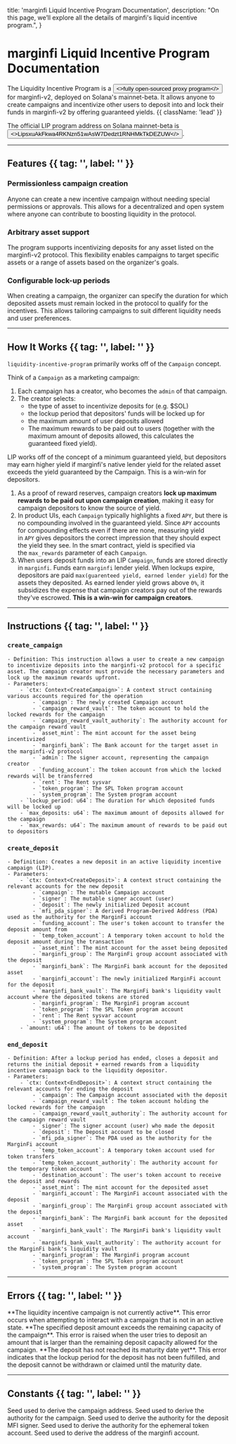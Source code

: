   title: 'marginfi Liquid Incentive Program Documentation',
  description:
    "On this page, we’ll explore all the details of marginfi's liquid incentive program.",
}

# marginfi Liquid Incentive Program Documentation

The Liquidity Incentive Program is a <Button href="https://github.com/mrgnlabs/marginfi-v2/tree/main/programs/liquidity-incentive-program" variant="text"><>fully open-sourced proxy program</></Button> for marginfi-v2, deployed on Solana's mainnet-beta. It allows anyone to create campaigns and incentivize other users to deposit into and lock their funds in marginfi-v2 by offering guaranteed yields. {{ className: 'lead' }}

The official LIP program address on Solana mainnet-beta is <Button href="https://solscan.io/account/LipsxuAkFkwa4RKNzn51wAsW7Dedzt1RNHMkTkDEZUW" variant="text"><>LipsxuAkFkwa4RKNzn51wAsW7Dedzt1RNHMkTkDEZUW</></Button>.

---

## Features {{ tag: '', label: '' }}

### Permissionless campaign creation

Anyone can create a new incentive campaign without needing special permissions or approvals. This allows for a decentralized and open system where anyone can contribute to boosting liquidity in the protocol.

### Arbitrary asset support

The program supports incentivizing deposits for any asset listed on the marginfi-v2 protocol. This flexibility enables campaigns to target specific assets or a range of assets based on the organizer's goals.

### Configurable lock-up periods

When creating a campaign, the organizer can specify the duration for which deposited assets must remain locked in the protocol to qualify for the incentives. This allows tailoring campaigns to suit different liquidity needs and user preferences.

---

## How It Works {{ tag: '', label: '' }}

`liquidity-incentive-program` primarily works off of the `Campaign` concept.

Think of a `Campaign` as a marketing campaign:

1. Each campaign has a creator, who becomes the `admin` of that campaign.
2. The creator selects:
    - the type of asset to incentivize deposits for (e.g. $SOL)
    - the lockup period that depositors' funds will be locked up for
    - the maximum amount of user deposits allowed
    - The maximum rewards to be paid out to users (together with the maximum amount of deposits allowed, this calculates the guaranteed fixed yield).

<Note>
LIP works off of the concept of a minimum guaranteed yield, but depositors may earn higher yield if marginfi's native lender yield for the related asset exceeds the yield guaranteed by the Campaign. This is a win-win for depositors.
</Note>

1. As a proof of reward reserves, campaign creators **lock up maximum rewards to be paid out upon campaign creation**, making it easy for campaign depositors to know the source of yield.
2. In product UIs, each `Campaign` typically highlights a fixed `APY`, but there is no compounding involved in the guaranteed yield. Since `APY` accounts for compounding effects even if there are none, measuring yield in `APY` gives depositors the correct impression that they should expect the yield they see. In the smart contract, yield is specified via the `max_rewards` parameter of each `Campaign`.
3. When users deposit funds into an LIP `Campaign`, funds are stored directly in `marginfi`. Funds earn `marginfi` lender yield. When lockups expire, depositors are paid `max(guarenteed yield, earned lender yield)` for the assets they deposited. As earned lender yield grows above `0%`, it subsidizes the expense that campaign creators pay out of the rewards they've escrowed. **This is a win-win for campaign creators**.

---

## Instructions {{ tag: '', label: '' }}

### `create_campaign`
    - Definition: This instruction allows a user to create a new campaign to incentivize deposits into the marginfi-v2 protocol for a specific asset. The campaign creator must provide the necessary parameters and lock up the maximum rewards upfront.
    - Parameters:
        - `ctx: Context<CreateCampaign>`: A context struct containing various accounts required for the operation
            - `campaign`: The newly created Campaign account
            - `campaign_reward_vault`: The token account to hold the locked rewards for the campaign
            - `campaign_reward_vault_authority`: The authority account for the campaign reward vault
            - `asset_mint`: The mint account for the asset being incentivized
            - `marginfi_bank`: The Bank account for the target asset in the marginfi-v2 protocol
            - `admin`: The signer account, representing the campaign creator
            - `funding_account`: The token account from which the locked rewards will be transferred
            - `rent`: The Rent sysvar
            - `token_program`: The SPL Token program account
            - `system_program`: The System program account
        - `lockup_period: u64`: The duration for which deposited funds will be locked up
        - `max_deposits: u64`: The maximum amount of deposits allowed for the campaign
        - `max_rewards: u64`: The maximum amount of rewards to be paid out to depositors

### `create_deposit`
    - Definition: Creates a new deposit in an active liquidity incentive campaign (LIP).
    - Parameters:
        - `ctx: Context<CreateDeposit>`: A context struct containing the relevant accounts for the new deposit
            - `campaign`: The mutable Campaign account
            - `signer`: The mutable signer account (user)
            - `deposit`: The newly initialized Deposit account
            - `mfi_pda_signer`: A derived Program-Derived Address (PDA) used as the authority for the MarginFi account
            - `funding_account`: The user's token account to transfer the deposit amount from
            - `temp_token_account`: A temporary token account to hold the deposit amount during the transaction
            - `asset_mint`: The mint account for the asset being deposited
            - `marginfi_group`: The MarginFi group account associated with the deposit
            - `marginfi_bank`: The MarginFi bank account for the deposited asset
            - `marginfi_account`: The newly initialized MarginFi account for the deposit
            - `marginfi_bank_vault`: The MarginFi bank's liquidity vault account where the deposited tokens are stored
            - `marginfi_program`: The MarginFi program account
            - `token_program`: The SPL Token program account
            - `rent`: The Rent sysvar account
            - `system_program`: The System program account
        - `amount: u64`: The amount of tokens to be deposited

### `end_deposit`
    - Definition: After a lockup period has ended, closes a deposit and returns the initial deposit + earned rewards from a liquidity incentive campaign back to the liquidity depositor.
    - Parameters:
        - `ctx: Context<EndDeposit>`: A context struct containing the relevant accounts for ending the deposit
            - `campaign`: The Campaign account associated with the deposit
            - `campaign_reward_vault`: The token account holding the locked rewards for the campaign
            - `campaign_reward_vault_authority`: The authority account for the campaign reward vault
            - `signer`: The signer account (user) who made the deposit
            - `deposit`: The Deposit account to be closed
            - `mfi_pda_signer`: The PDA used as the authority for the MarginFi account
            - `temp_token_account`: A temporary token account used for token transfers
            - `temp_token_account_authority`: The authority account for the temporary token account
            - `destination_account`: The user's token account to receive the deposit and rewards
            - `asset_mint`: The mint account for the deposited asset
            - `marginfi_account`: The MarginFi account associated with the deposit
            - `marginfi_group`: The MarginFi group account associated with the deposit
            - `marginfi_bank`: The MarginFi bank account for the deposited asset
            - `marginfi_bank_vault`: The MarginFi bank's liquidity vault account
            - `marginfi_bank_vault_authority`: The authority account for the MarginFi bank's liquidity vault
            - `marginfi_program`: The MarginFi program account
            - `token_program`: The SPL Token program account
            - `system_program`: The System program account

---

## Errors {{ tag: '', label: '' }}

<Properties>
  <Property name="CampaignNotActive" type="300">
    **The liquidity incentive campaign is not currently active**. This error occurs when attempting to interact with a campaign that is not in an active state.
  </Property>
  <Property name="DepositAmountTooLarge" type="301">
    **The specified deposit amount exceeds the remaining capacity of the campaign**. This error is raised when the user tries to deposit an amount that is larger than the remaining deposit capacity allowed for the campaign.
  </Property>
  <Property name="DepositNotMature" type="302">
    **The deposit has not reached its maturity date yet**. This error indicates that the lockup period for the deposit has not been fulfilled, and the deposit cannot be withdrawn or claimed until the maturity date.
  </Property>
</Properties>

---

## Constants {{ tag: '', label: '' }}

<Properties>
  <Property name="CAMPAIGN_SEED" type="&str">
    Seed used to derive the campaign address.
  </Property>

  <Property name="CAMPAIGN_AUTH_SEED" type="&str">
    Seed used to derive the authority for the campaign.
  </Property>

  <Property name="DEPOSIT_MFI_AUTH_SIGNER_SEED" type="&str">
    Seed used to derive the authority for the deposit MFI signer.
  </Property>

  <Property name="TEMP_TOKEN_ACCOUNT_AUTH_SEED" type="&str">
    Seed used to derive the authority for the ephemeral token account.
  </Property>

  <Property name="MARGINFI_ACCOUNT_SEED" type="&str">
    Seed used to derive the address of the marginfi account.
  </Property>
</Properties>
